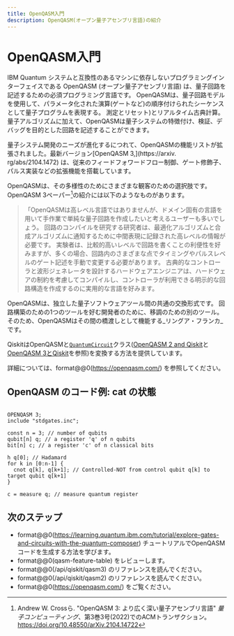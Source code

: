 ```yaml
---
title: OpenQASM入門
description: OpenQASM(オープン量子アセンブリ言語)の紹介
---
```


# OpenQASM入門

IBM Quantum システムと互換性のあるマシンに依存しないプログラミングインターフェイスである OpenQASM (オープン量子アセンブリ言語) は、量子回路を記述するための必須プログラミング言語です。 OpenQASMは、量子回路モデルを使用して、パラメータ化された演算(ゲートなど)の順序付けられたシーケンスとして量子プログラムを表現する。 測定とリセット)とリアルタイム古典計算。 量子アルゴリズムに加えて、OpenQASMは量子システムの特徴付け、検証、デバッグを目的とした回路を記述することができます。

量子システム開発のニーズが進化するにつれて、OpenQASMの機能リストが拡張されました。最新バージョン[OpenQASM 3,]\(https://arxiv. rg/abs/2104.1472) は、従来のフィードフォワードフロー制御、ゲート修飾子、パルス実装などの拡張機能を搭載しています。 

OpenQASMは、その多様性のためにさまざまな観客のための選択肢です。 OpenQASM 3ペーパー[^1]の紹介には以下のようなものがあります。 

>   「OpenQASMは高レベル言語ではありませんが、ドメイン固有の言語を用いて手作業で単純な量子回路を作成したいと考えるユーザーも多いでしょう。 回路のコンパイルを研究する研究者は、最適化アルゴリズムと合成アルゴリズムに通知するために中間表現に記録された高レベルの情報が必要です。 実験者は、比較的高いレベルで回路を書くことの利便性を好みますが、多くの場合、回路内のさまざまな点でタイミングやパルスレベルのゲート記述を手動で変更する必要があります。 古典的なコントローラと波形ジェネレータを設計するハードウェアエンジニアは、ハードウェアの制約を考慮してコンパイルし、コントローラが利用できる明示的な回路構造を作成するのに実用的な言語を好みます。

OpenQASMは、独立した量子ソフトウェアツール間の共通の交換形式です。 回路構築のための1つのツールを好む開発者のために、移調のための別のツール。 そのため、OpenQASMはその間の橋渡しとして機能する_リングア・フランカ_です。  

 QiskitはOpenQASMと[`QuantumCircuit`](../api/qiskit/qiskit.circuit.QuantumCircuit)クラス([OpenQASM 2 and Qiskit](interoperate-qiskit-qasm2)と[OpenQASM 3とQiskit](interoperate-qiskit-qasm3)を参照)を変換する方法を提供しています。  

詳細については、format@@0(https://openqasm.com/) を参照してください。

## OpenQASM のコード例: cat の状態

```qasm3

OPENQASM 3;
include "stdgates.inc";

const n = 3; // number of qubits
qubit[n] q; // a register 'q' of n qubits
bit[n] c; // a register 'c' of n classical bits

h q[0]; // Hadamard
for k in [0:n-1] { 
  cnot q[k], q[k+1]; // Controlled-NOT from control qubit q[k] to target qubit q[k+1] 
}

c = measure q; // measure quantum register
```

[^1]: Andrew W. Crossら. "OpenQASM 3: より広く深い量子アセンブリ言語" _量子コンピューティング_、第3巻3号(2022)でのACMトランザクション。 https://doi.org/10.48550/arXiv.2104.14722

## 次のステップ

<Admonition type="tip" title="Recommendations">

-   format@@0(https://learning.quantum.ibm.com/tutorial/explore-gates-and-circuits-with-the-quantum-composer) チュートリアルでOpenQASMコードを生成する方法を学びます。
-   format@@0(qasm-feature-table) をレビューします。
-   format@@0(/api/qiskit/qasm3) のリファレンスを読んでください。
-   format@@0(/api/qiskit/qasm2) のリファレンスを読んでください。
-   format@@0(https://openqasm.com/) をご覧ください。
    </Admonition>
